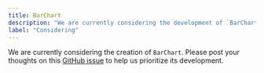 ```yaml
---
title: BarChart
description: "We are currently considering the development of `BarChart`."
label: "Considering"
---
```


We are currently considering the creation of `BarChart`. Please post your thoughts on this [GitHub issue](https://github.com/hirotomoyamada/yamada-ui/issues/500) to help us prioritize its development.
